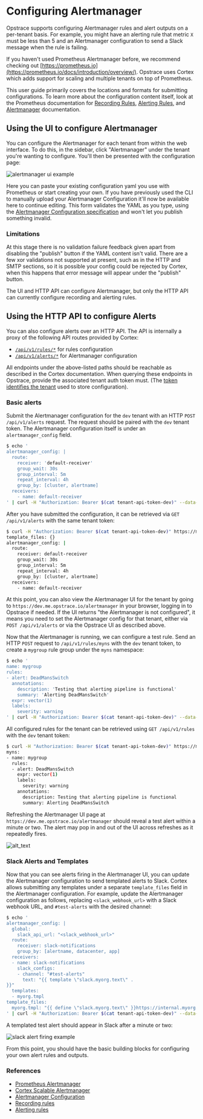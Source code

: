 # Configuring Alertmanager

Opstrace supports configuring Alertmanager rules and alert outputs on a per-tenant basis.
For example, you might have an alerting rule that metric `X` must be less than 5 and an Alertmanager configuration to send a Slack message when the rule is failing.

If you haven't used Prometheus Alertmanager before, we recommend checking out [https://prometheus.io](https://prometheus.io/docs/introduction/overview/).
Opstrace uses Cortex which adds support for scaling and multiple tenants on top of Prometheus.

This user guide primarily covers the locations and formats for submitting configurations.
To learn more about the configuration content itself, look at the Prometheus documentation for [Recording Rules](https://prometheus.io/docs/prometheus/latest/configuration/recording_rules/), [Alerting Rules](https://prometheus.io/docs/prometheus/latest/configuration/alerting_rules/), and [Alertmanager](https://www.prometheus.io/docs/alerting/latest/alertmanager/) documentation.

## Using the UI to configure Alertmanager

You can configure the Alertmanager for each tenant from within the web interface.
To do this, in the sidebar, click "Alertmanager" under the tenant you're wanting to configure.
You'll then be presented with the configuration page:

![alertmanager ui example](../../assets/opstrace-alertmanager-configuration.png)

Here you can paste your existing configuration yaml you use with Prometheus or start creating your own.
If you have previously used the CLI to manually upload your Alertmanager Configuration it'll now be available here to continue editing.
This form validates the YAML as you type, using the [Alertmanager Configuration specification](https://www.prometheus.io/docs/alerting/latest/configuration/) and won't let you publish something invalid.

### Limitations

At this stage there is no validation failure feedback given apart from disabling the "publish" button if the YAML content isn't valid.
There are a few xor validations not supported at present, such as in the HTTP and SMTP sections, so it is possible your config could be rejected by Cortex, when this happens that error message will appear under the "publish" button.

The UI and HTTP API can configure Alertmanager, but only the HTTP API can currently configure recording and alerting rules.

## Using the HTTP API to configure Alerts

You can also configure alerts over an HTTP API.
The API is internally a proxy of the following API routes provided by Cortex:

* [`/api/v1/rules/*`](https://cortexmetrics.io/docs/api/#list-rule-groups) for rules configuration
* [`/api/v1/alerts/*`](https://cortexmetrics.io/docs/api/#get-alertmanager-configuration) for Alertmanager configuration

All endpoints under the above-listed paths should be reachable as described in the Cortex documentation.
When querying these endpoints in Opstrace, provide the associated tenant auth token must.
(The [token identifies the tenant](https://opstrace.com/docs/references/concepts#data-api) used to store configuration).

### Basic alerts

Submit the Alertmanager configuration for the `dev` tenant with an HTTP `POST /api/v1/alerts` request.
The request should be paired with the `dev` tenant token.
The Alertmanager configuration itself is under an `alertmanager_config` field.

```bash
$ echo '
alertmanager_config: |
  route:
    receiver: 'default-receiver'
    group_wait: 30s
    group_interval: 5m
    repeat_interval: 4h
    group_by: [cluster, alertname]
  receivers:
    - name: default-receiver
' | curl -H "Authorization: Bearer $(cat tenant-api-token-dev)" --data-binary @- https://me.opstrace.io/api/v1/alerts
```

After you have submitted the configuration, it can be retrieved via  `GET /api/v1/alerts` with the same tenant token:

```bash
$ curl -H "Authorization: Bearer $(cat tenant-api-token-dev)" https://me.opstrace.io/api/v1/alerts
template_files: {}
alertmanager_config: |
  route:
    receiver: default-receiver
    group_wait: 30s
    group_interval: 5m
    repeat_interval: 4h
    group_by: [cluster, alertname]
  receivers:
    - name: default-receiver
```

At this point, you can also view the Alertmanager UI for the tenant by going to `https://dev.me.opstrace.io/alertmanager` in your browser, logging in to Opstrace if needed.
If the UI returns "the Alertmanager is not configured", it means you need to set the Alertmanager config for that tenant, either via `POST /api/v1/alerts` or via the Opstrace UI as described above.

Now that the Alertmanager is running, we can configure a test rule.
Send an HTTP `POST` request to `/api/v1/rules/myns` with the `dev` tenant token, to create a `mygroup` rule group under the `myns` namespace:

```bash
$ echo '
name: mygroup
rules:
- alert: DeadMansSwitch
  annotations:
    description: 'Testing that alerting pipeline is functional'
    summary: 'Alerting DeadMansSwitch'
  expr: vector(1)
  labels:
    severity: warning
' | curl -H "Authorization: Bearer $(cat tenant-api-token-dev)" --data-binary @- https://me.opstrace.io/api/v1/rules/myns
```

All configured rules for the tenant can be retrieved using `GET /api/v1/rules` with the `dev` tenant token:

```bash
$ curl -H "Authorization: Bearer $(cat tenant-api-token-dev)" https://me.opstrace.io/api/v1/rules
myns:
- name: mygroup
  rules:
  - alert: DeadMansSwitch
    expr: vector(1)
    labels:
      severity: warning
    annotations:
      description: Testing that alerting pipeline is functional
      summary: Alerting DeadMansSwitch
```

Refreshing the Alertmanager UI page at `https://dev.me.opstrace.io/alertmanager` should reveal a test alert within a minute or two.
The alert may pop in and out of the UI across refreshes as it repeatedly fires.

![alt_text](../../assets/opstrace-tenant-alertmanager-ui.png)

### Slack Alerts and Templates

Now that you can see alerts firing in the Alertmanager UI, you can update the Alertmanager configuration to send templated alerts to Slack.
Cortex allows submitting any templates under a separate `template_files` field in the Alertmanager configuration.
For example, update the Alertmanager configuration as follows, replacing `<slack_webhook_url>` with a Slack webhook URL, and `#test-alerts` with the desired channel:

```bash
$ echo '
alertmanager_config: |
  global:
    slack_api_url: "<slack_webhook_url>"
  route:
    receiver: slack-notifications
    group_by: [alertname, datacenter, app]
  receivers:
  - name: slack-notifications
    slack_configs:
    - channel: "#test-alerts"
      text: "{{ template \"slack.myorg.text\" .
}}"
  templates:
  - myorg.tmpl
template_files:
  myorg.tmpl: "{{ define \"slack.myorg.text\" }}https://internal.myorg.net/wiki/alerts/{{ .GroupLabels.app }}/{{ .GroupLabels.alertname }}{{ end }}"
' | curl -H "Authorization: Bearer $(cat tenant-api-token-dev)" --data-binary @- https://me.opstrace.io/api/v1/alerts
```

A templated test alert should appear in Slack after a minute or two:

![slack alert firing example](../../assets/opstrace-alertmanager-slack.png)

From this point, you should have the basic building blocks for configuring your own alert rules and outputs.

### References

* [Prometheus Alertmanager](https://www.prometheus.io/docs/alerting/latest/alertmanager/)
* [Cortex Scalable Alertmanager](https://cortexmetrics.io/docs/proposals/scalable-alertmanager/)
* [Alertmanager Configuration](https://www.prometheus.io/docs/alerting/latest/configuration/)
* [Recording rules](https://prometheus.io/docs/prometheus/latest/configuration/recording_rules/)
* [Alerting rules](https://prometheus.io/docs/prometheus/latest/configuration/alerting_rules/)
